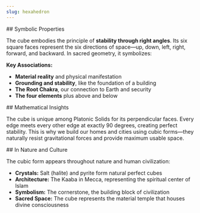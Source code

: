 ```yaml
---
slug: hexahedron
---
```


<Section>
## Symbolic Properties

The cube embodies the principle of **stability through right angles**. Its six square faces represent the six directions of space—up, down, left, right, forward, and backward. In sacred geometry, it symbolizes:

**Key Associations:**

- **Material reality** and physical manifestation
- **Grounding and stability**, like the foundation of a building
- **The Root Chakra**, our connection to Earth and security
- **The four elements** plus above and below
</Section>

<Section>
## Mathematical Insights

The cube is unique among Platonic Solids for its perpendicular faces. Every edge meets every other edge at exactly 90 degrees, creating perfect stability. This is why we build our homes and cities using cubic forms—they naturally resist gravitational forces and provide maximum usable space.
</Section>

<Section>
## In Nature and Culture

The cubic form appears throughout nature and human civilization:

- **Crystals:** Salt (halite) and pyrite form natural perfect cubes
- **Architecture:** The Kaaba in Mecca, representing the spiritual center of Islam
- **Symbolism:** The cornerstone, the building block of civilization
- **Sacred Space:** The cube represents the material temple that houses divine consciousness
</Section>
